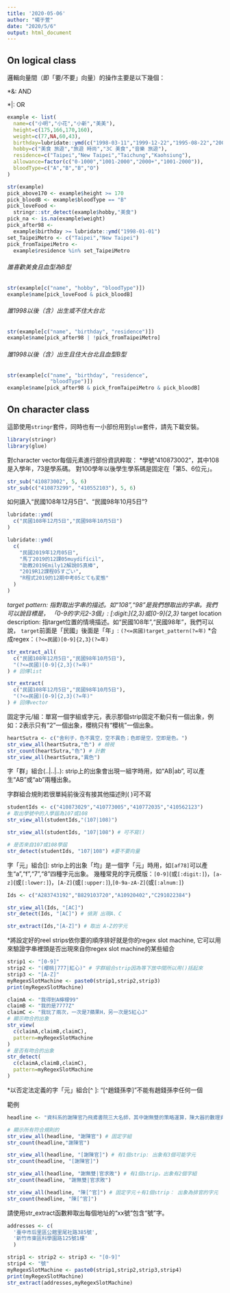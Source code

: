 ```yaml
---
title: '2020-05-06'
author: "楊于萱"
date: "2020/5/6"
output: html_document
---
```

## On logical class
邏輯向量間（即「要/不要」向量）的操作主要是以下幾個：

  *&: AND

  *|: OR

```r
example <- list(
  name=c("小明","小花","小新","美美"),
  height=c(175,166,170,160),
  weight=c(77,NA,60,43),
  birthday=lubridate::ymd(c("1998-03-11","1999-12-22","1995-08-22","2001-10-10")),
  hobby=c("美食 旅遊","旅遊 時尚","3C 美食","音樂 旅遊"),
  residence=c("Taipei","New Taipei","Taichung","Kaohsiung"),
  allowance=factor(c("0-1000","1001-2000","2000+","1001-2000")),
  bloodType=c("A","B","B","O")
)
```

```r
str(example)
pick_above170 <- example$height >= 170
pick_bloodB <- example$bloodType == "B"
pick_loveFood <- 
  stringr::str_detect(example$hobby,"美食")
pick_na <- is.na(example$weight)
pick_after98 <- 
  example$birthday >= lubridate::ymd("1998-01-01")
set_TaipeiMetro <- c("Taipei","New Taipei")
pick_fromTaipeiMetro <- 
  example$residence %in% set_TaipeiMetro
```

###### 誰喜歡美食且血型為B型 {-}
```r
str(example[c("name", "hobby", "bloodType")])
example$name[pick_loveFood & pick_bloodB]
```

###### 誰1998以後（含）出生或不住大台北 {-}
```r
str(example[c("name", "birthday", "residence")])
example$name[pick_after98 | !pick_fromTaipeiMetro]
```

###### 誰1998以後（含）出生且住大台北且血型B型 {-}
```r
str(example[c("name", "birthday", "residence", 
              "bloodType")])
example$name[pick_after98 & pick_fromTaipeiMetro & pick_bloodB]
```

## On character class
這節使用`stringr`套件，同時也有一小部份用到`glue`套件，請先下載安裝。
```r
library(stringr)
library(glue)
```

對character vector每個元素進行部份資訊粹取：
  *學號“410873002”，其中108是入學年，73是學系碼。 
  對100學年以後學生學系碼是固定在「第5、6位元」。
```r
str_sub("410873002", 5, 6)
str_sub(c("410873299", "410552103"), 5, 6)
```

如何讀入“民國108年12月5日”、“民國98年10月5日”?
```r
lubridate::ymd(
  c("民國108年12月5日","民國98年10月5日")
)
```

```r
lubridate::ymd(
  c(
    "民國2019年12月05日",
    "馬丁2019的12課05muydifícil",
    "助教2019Emily12解說05真棒",
    "2019R12課程05すごい",
    "R程式2019的12期中考05とても変態"
  )
)
```

  *target pattern: 指對取出字串的描述。如“108”,“98”是我們想取出的字串。我們可以說目標是，
「0-9的字元2-3個」: [:digit:]{2,3}或[0-9]{2,3}
  *target location description:
指target位置的情境描述。如“民國108年”,“民國98年”，我們可以說，
`target`前面是「民國」後面是「年」: `(?<=民國)target_pattern(?=年)`
  *合成regex：`(?<=民國)[0-9]{2,3}(?=年)`
```r
str_extract_all(
  c("民國108年12月5日","民國98年10月5日"),
  "(?<=民國)[0-9]{2,3}(?=年)"
) # 回傳list 

str_extract(
  c("民國108年12月5日","民國98年10月5日"),
  "(?<=民國)[0-9]{2,3}(?=年)"
) # 回傳vector 
```

固定字元/組：單寫一個字組或字元，表示那個strip固定不動只有一個出象，例如：2表示只有“2”一個出象，櫻桃只有“櫻桃”一個出象。

```r
heartSutra <- c("舍利子，色不異空，空不異色；色即是空，空即是色。")
str_view_all(heartSutra,"色") # 檢視
str_count(heartSutra,"色") # 計數
str_view_all(heartSutra,"異色")
```

字「群」組合(..|..|..): strip上的出象會出現一組字時用，如“AB|ab”, 可以產生“AB”或“ab”兩種出象。

字群組合規則若很單純前後沒有接其他描述則( )可不寫

```r
studentIds <- c("410873029","410773005","410772035","410562123")
# 取出學號中的入學屆為107或108
str_view_all(studentIds,"(107|108)")

str_view_all(studentIds, "107|108") # 可不寫()

# 是否來自107或108學屆
str_detect(studentIds, "107|108") #要不要向量
```

字「元」組合[]: strip上的出象「均」是一個字「元」時用，如`[af78]`可以產生“a”,“f”,“7”,“8”四種字元出象。
幾種常見的字元模版：`[0-9]`(或`[:digit:]`)，`[a-z]`(或`[:lower:]`)，`[A-Z]`(或`[:upper:]`),`[0-9a-zA-Z]`(或`[:alnum:]`)

```r
Ids <- c("A283743192","B829103720","A10920402","C291022384")

str_view_all(Ids, "[AC]")
str_detect(Ids, "[AC]") # 偵測 出現A、C

str_extract(Ids,"[A-Z]") # 取出 A-Z的字元
```

  *將設定好的reel strips依你要的順序排好就是你的regex slot machine, 它可以用來驗證字串裡頭是否出現來自你regex slot machine的某些組合
  
```r
strip1 <- "[0-9]"
strip2 <- "(櫻桃|777|紅心)" # 字群組合strip因為等下放中間所以用()括起來
strip3 <- "[A-Z]"
myRegexSlotMachine <- paste0(strip1,strip2,strip3)
print(myRegexSlotMachine) 
```

```r
claimA <- "我得到A檸檬99"
claimB <- "我的是7777Z"
claimC <- "我玩了兩次，一次是7蘋果H，另一次是5紅心J"
# 顯示吻合的出象
str_view(
  c(claimA,claimB,claimC),
  pattern=myRegexSlotMachine
)
# 是否有吻合的出象
str_detect(
  c(claimA,claimB,claimC),
  pattern=myRegexSlotMachine
)
```

  *以否定法定義的字「元」組合[^ ]: “[^趙錢孫李]”不能有趙錢孫李任何一個

範例
```r
headline <- "資科系的謝陳官乃飛鳶書院三大名師，其中謝無雙的策略運算，陳大器的數理資科學，及官求敗的運算成本更是打通演算思維任督二脈的三大好課。書院目前有陳一、陳二、陳三四這三名學生。"
```

```r
# 顯示所有符合規則的
str_view_all(headline, "謝陳官") # 固定字組
str_count(headline,"謝陳官")

str_view_all(headline, "[謝陳官]") # 有1個strip: 出象有3個可能字元 
str_count(headline, "[謝陳官]")

str_view_all(headline, "謝無雙|官求敗") # 有1個strip，出象有2個字組 
str_count(headline, "謝無雙|官求敗")

str_view_all(headline, "陳[^官]") # 固定字元＋有1個strip： 出象為排官的字元
str_count(headline, "陳[^官]")
```

請使用str_extract函數粹取出每個地址的“xx號”包含“號”字。

```r
addresses <- c(
  '臺中市后里區公館里尾社路385號',
  '新竹市東區科學園路125號1樓'
  )
```

```r
strip1 <- strip2 <- strip3 <- "[0-9]"
strip4 <- "號"
myRegexSlotMachine <- paste0(strip1,strip2,strip3,strip4)
print(myRegexSlotMachine)
str_extract(addresses,myRegexSlotMachine)
```

```r

```